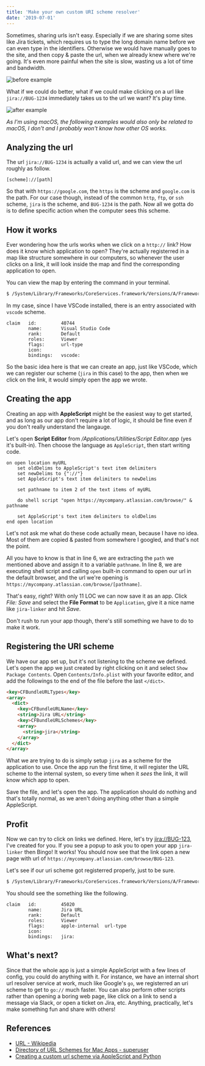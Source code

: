 ```yaml
---
title: 'Make your own custom URI scheme resolver'
date: '2019-07-01'
---
```


Sometimes, sharing urls isn't easy. Especially if we are sharing some sites like Jira tickets, which requires us to type the long domain name before we can even type in the identifiers. Otherwise we would have manually goes to the site, and then copy & paste the url, when we already knew where we're going. It's even more painful when the site is slow, wasting us a lot of time and bandwidth.

![before example](./before-example.png)

What if we could do better, what if we could make clicking on a url like `jira://BUG-1234` immediately takes us to the url we want? It's play time.

![after example](./after-example.png)

_As I'm using macOS, the following examples would also only be related to macOS, I don't and I probably won't know how other OS works._

## Analyzing the url

The url `jira://BUG-1234` is actually a valid url, and we can view the url roughly as follow.

```
[scheme]://[path]
```

So that with `https://google.com`, the `https` is the scheme and `google.com` is the path. For our case though, instead of the common `http`, `ftp`, or `ssh` scheme, `jira` is the scheme, and `BUG-1234` is the path. Now all we gotta do is to define specific action when the computer sees this scheme.

## How it works

Ever wondering how the urls works when we click on a `http://` link? How does it know which application to open? They're actually registerred in a map like structure somewhere in our computers, so whenever the user clicks on a link, it will look inside the map and find the corresponding application to open.

You can view the map by entering the command in your terminal.

```sh
$ /System/Library/Frameworks/CoreServices.framework/Versions/A/Frameworks/LaunchServices.framework/Versions/A/Support/lsregister -dump | grep -B6 "bindings:.*:"
```

In my case, since I have VSCode installed, there is an entry associated with `vscode` scheme.

```
claim	id:			40744
		name:		Visual Studio Code
		rank:		Default
		roles:		Viewer
		flags:		url-type
		icon:
		bindings:	vscode:
```

So the basic idea here is that we can create an app, just like VSCode, which we can register our scheme (`jira` in this case) to the app, then when we click on the link, it would simply open the app we wrote.

## Creating the app

Creating an app with **AppleScript** might be the easiest way to get started, and as long as our app don't require a lot of logic, it should be fine even if you don't really understand the langauge.

Let's open **Script Editor** from _/Applications/Utilities/Script Editor.app_ (yes it's built-in). Then choose the language as `AppleScript`, then start writing code.

```applescript {6,8}
on open location myURL
    set oldDelims to AppleScript's text item delimiters
    set newDelims to {"://"}
    set AppleScript's text item delimiters to newDelims

    set pathname to item 2 of the text items of myURL

    do shell script "open https://mycompany.atlassian.com/browse/" & pathname

    set AppleScript's text item delimiters to oldDelims
end open location
```

Let's not ask me what do these code actually mean, because I have no idea. Most of them are copied & pasted from somewhere I googled, and that's not the point.

All you have to know is that in line 6, we are extracting the `path` we mentioned above and assign it to a variable `pathname`. In line 8, we are executing shell script and calling `open` built-in command to open our url in the default browser, and the url we're opening is `https://mycompany.atlassian.com/browse/[pathname]`.

That's easy, right? With only 11 LOC we can now save it as an app. Click _File: Save_ and select the **File Format** to be `Application`, give it a nice name like `jira-linker` and hit _Save_.

Don't rush to run your app though, there's still something we have to do to make it work.

## Registering the URI scheme

We have our app set up, but it's not listening to the scheme we defined. Let's open the app we just created by right clicking on it and select `Show Package Contents`. Open `Contents/Info.plist` with your favorite editor, and add the followings to the end of the file before the last `</dict>`.

```html
<key>CFBundleURLTypes</key>
<array>
  <dict>
    <key>CFBundleURLName</key>
    <string>Jira URL</string>
    <key>CFBundleURLSchemes</key>
    <array>
      <string>jira</string>
    </array>
  </dict>
</array>
```

What we are trying to do is simply setup `jira` as a scheme for the application to use. Once the app run the first time, it will register the URL scheme to the internal system, so every time when it _sees_ the link, it will know which app to open.

Save the file, and let's open the app. The application should do nothing and that's totally normal, as we aren't doing anything other than a simple AppleScript.

## Profit

Now we can try to click on links we defined. Here, let's try [jira://BUG-123](jira://BUG-123), I've created for you. If you see a popup to ask you to open your app `jira-linker` then Bingo! It works! You should now see that the link open a new page with url of `https://mycompany.atlassian.com/browse/BUG-123`.

Let's see if our uri scheme got registerred properly, just to be sure.

```sh
$ /System/Library/Frameworks/CoreServices.framework/Versions/A/Frameworks/LaunchServices.framework/Versions/A/Support/lsregister -dump | grep -B6 "bindings:.*jira:"
```

You should see the something like the following.

```
claim	id:			45020
		name:		Jira URL
		rank:		Default
		roles:		Viewer
		flags:		apple-internal  url-type
		icon:
		bindings:	jira:
```

## What's next?

Since that the whole app is just a simple AppleScript with a few lines of config, you could do anything with it. For instance, we have an internal short url resolver service at work, much like Google's `go`, we registerred an uri scheme to get to `go://` much faster. You can also perform other scripts rather than opening a boring web page, like click on a link to send a message via Slack, or open a ticket on Jira, etc. Anything, practically, let's make something fun and share with others!

## References

- [URL - Wikipedia](https://en.wikipedia.org/wiki/URL)
- [Directory of URL Schemes for Mac Apps - superuser](https://superuser.com/a/499020)
- [Creating a custom url scheme via AppleScript and Python](http://jones.kaist.edu/notebook/2012/09/creating-a-custom-url-scheme-via-applescript-and-python.html)
